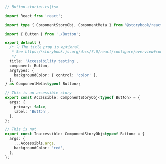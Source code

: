 ```ts
// Button.stories.ts|tsx

import React from 'react';

import type { ComponentStoryObj, ComponentMeta } from '@storybook/react';

import { Button } from './Button';

export default {
  /* 👇 The title prop is optional.
   * See https://storybook.js.org/docs/7.0/react/configure/overview#configure-story-loading to learn how to generate automatic titles
   */
  title: 'Accessibility testing',
  component: Button,
  argTypes: {
    backgroundColor: { control: 'color' },
  },
} as ComponentMeta<typeof Button>;

// This is an accessible story
export const Accessible: ComponentStoryObj<typeof Button> = {
  args: {
    primary: false,
    label: 'Button',
  },
};

// This is not
export const Inaccessible: ComponentStoryObj<typeof Button> = {
  args: {
    ...Accessible.args,
    backgroundColor: 'red',
  },
};
```
